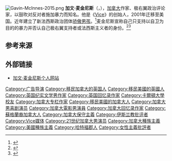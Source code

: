 [[File:Gavin-McInnes-2015.png|thumb]]
'''加文·麦金尼斯'''（{{lang-en|Gavin McInnes}}，{{bd|1970年|7月10日||}}），[[加拿大|加拿大]]作家、极右翼政治评论家，以鼓吹对反对者施加暴力而知名。他是《[[Vice_(杂志)|Vice]]》的创始人，2001年迁移至美国。近年建立了新法西斯政治团体[[骄傲男孩|骄傲男孩]]。<ref>{{Cite web|date=2020-10-04|title=Founder of Proud Boys hate group shows up at hospital rally to support Trump|url=https://www.independent.co.uk/news/world/americas/us-politics/trump-proud-boys-alt-far-right-gavin-mcinnes-covid-hospital-b789243.html|access-date=2020-10-12|website=[[独立报|独立报]]|language=en|archive-date=2020-11-15|archive-url=https://web.archive.org/web/20201115154018/https://www.independent.co.uk/news/world/americas/us-politics/trump-proud-boys-alt-far-right-gavin-mcinnes-covid-hospital-b789243.html|dead-url=no}}</ref>麦金尼斯宣称自己只支持以自卫为目的的暴力并否认自己极右翼支持者或法西斯主义者的身份。<ref>{{cite web |last1=Feuer |first1=Alan |title=Proud Boys Founder: How He Went From Brooklyn Hipster to Far-Right Provocateur |url=https://www.nytimes.com/2018/10/16/nyregion/proud-boys-gavin-mcinnes.html |website=纽约时报 |accessdate=2020-07-10 |date=2018-10-16 |language=en-us |archive-date=2018-10-23 |archive-url=https://web.archive.org/web/20181023200233/https://www.nytimes.com/2018/10/16/nyregion/proud-boys-gavin-mcinnes.html |dead-url=no }}</ref><ref>{{cite web |last1=Wilson |first1=Jason |title=Gavin McInnes is latest far-right figure to sue anti-hate watchdog |url=https://www.theguardian.com/world/2019/feb/04/gavin-mcinnes-southern-poverty-law-center-lawsuit |website=[[卫报|卫报]] |accessdate=2020-07-10 |date=2019-02-05 |language=en |archive-date=2020-11-10 |archive-url=https://web.archive.org/web/20201110171410/https://www.theguardian.com/world/2019/feb/04/gavin-mcinnes-southern-poverty-law-center-lawsuit |dead-url=no }}</ref>

== 参考来源 ==
{{reflist}}

== 外部链接 ==
*[https://censored.tv 加文·麦金尼斯个人网站] {{Wayback|url=https://censored.tv/ |date=20201204040232 }}

{{DEFAULTSORT:Gavin McInnes}}
[[Category:广告导演|Category:广告导演]]
[[Category:移民加拿大的英国人|Category:移民加拿大的英国人]]
[[Category:移民美國的英國人|Category:移民美國的英國人]]
[[Category:英国纪实文学男作家|Category:英国纪实文学男作家]]
[[Category:英国回忆录作家|Category:英国回忆录作家]]
[[Category:卡爾頓大學校友|Category:卡爾頓大學校友]]
[[Category:加拿大专栏作家|Category:加拿大专栏作家]]
[[Category:移民美國的加拿大人|Category:移民美國的加拿大人]]
[[Category:加拿大男喜剧演员|Category:加拿大男喜剧演员]]
[[Category:加拿大電影男演員|Category:加拿大電影男演員]]
[[Category:加拿大回忆录作家|Category:加拿大回忆录作家]]
[[Category:蘇格蘭裔加拿大人|Category:蘇格蘭裔加拿大人]]
[[Category:加拿大保守主義|Category:加拿大保守主義]]
[[Category:伊斯兰教批评者|Category:伊斯兰教批评者]]
[[Category:Vice媒体|Category:Vice媒体]]
[[Category:21世纪加拿大男演员|Category:21世纪加拿大男演员]]
[[Category:加拿大種族主義|Category:加拿大種族主義]]
[[Category:美國種族主義|Category:美國種族主義]]
[[Category:哈特福郡人|Category:哈特福郡人]]
[[Category:女性主義批評者|Category:女性主義批評者]]